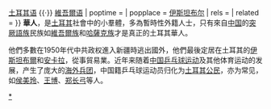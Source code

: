 {{unreferenced|time=2014-10-15T04:00:17+00:00}}
{{Infobox ethnic group
| group = 土耳其華人<br>Türkiye'deki Çinliler
| image =
| langs = [[漢語|漢語]]{{·}} [[土耳其语|土耳其语]] {{·}} [[維吾爾语|維吾爾语]]
| poptime = 
| popplace = [[伊斯坦布尔|伊斯坦布尔]]
| rels = 
| related = 
}}
'''華人'''，是[[土耳其|土耳其]]社會中的小羣體，多為暫時性外籍人士，只有來自[[中国|中国]]的[[突厥語族|突厥語族]]民族如[[維吾爾族|維吾爾族]]和[[哈薩克族|哈薩克族]]才是真正的土耳其華人。

他們多數在1950年代中共政权進入新疆時逃出國外，他們最後定居在土耳其的[[伊斯坦布爾|伊斯坦布爾]]和[[安卡拉|安卡拉]]，從事貿易業。近年来随着[[中国乒乓球运动|中国乒乓球运动]]及其他体育运动的发展，产生了庞大的[[海外兵团|海外兵团]]，中国籍乒乓球运动员归化为[[土耳其公民|土耳其公民]]，亦为常见，如[[侯美玲|侯美玲]]、[[王博_(1987年)|王博]]、[[郑长弓|郑长弓]]等人。

{{華人}}
{{China-stub}}
{{Turkey-stub}}
[[Category:土耳其华人|*]]